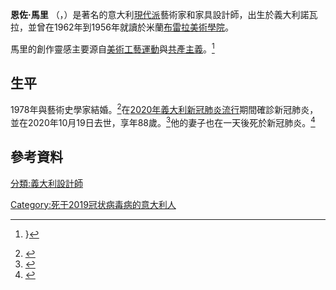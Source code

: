 {{Use dmy dates|date=July 2015}}
{{Infobox artist
| name       = 恩佐·馬里
|native_name=Enzo Mari
| image            = Enzo Mari 1974.jpg
| image_size       = 270px
| caption          = 1974年恩佐·馬里於米蘭的工作坊
| nationality      = {{ITA}}
| birth_date       = {{Birth date|1932|12|31}}
| birth_place      = {{ITA}}[[諾瓦拉|諾瓦拉]]
| death_date       = {{Death date and age|2020|10|19|1932|12|31}}
| death_place      = {{ITA}}[[米蘭|米蘭]]<ref>{{cite news |last1=Ravenscroft |first1=Tom |title="Giant" of Italian design Enzo Mari dies aged 88 |url=https://www.dezeen.com/2020/10/19/enzo-mari-dies-italian-design/ |accessdate=2020-10-19 |work=Dezeen |date=2020-10-19 |language=en |archive-date=2020-11-26 |archive-url=https://web.archive.org/web/20201126102042/https://www.dezeen.com/2020/10/19/enzo-mari-dies-italian-design/ |dead-url=no }}</ref>
| website          = http://enzomari.com/
| resting_place    = {{Le|維拉諾墓園|Campo Verano}}
}}
'''恩佐·馬里''' （{{lang-it|Enzo Mari}}，{{bd|1932年|12月31日|2020年|10月19日|catIdx=Mari}}）是著名的意大利[[現代主義|現代派]]藝術家和家具設計師，出生於義大利諾瓦拉，並曾在1962年到1956年就讀於米蘭[[布雷拉美術學院|布雷拉美術學院]]。

馬里的創作靈感主要源自[[美術工藝運動|美術工藝運動]]與[[共產主義|共產主義]]。<ref name=NYT-Enzo>{{cite news|last=Rawsthorn|first=Alice|title=Enzo Mari: A rebel with an obsession for form|url=https://www.nytimes.com/2008/11/03/style/03iht-design3.1.17414904.html?_r=1|accessdate=2012-06-27|newspaper=The New York Times|date=2008-10-02|language=en|archive-date=2020-10-22|archive-url=https://web.archive.org/web/20201022080508/https://www.nytimes.com/2008/11/03/style/03iht-design3.1.17414904.html?_r=1|dead-url=no}}}</ref>

==生平==

1978年與藝術史學家{{Le|Lea Vergine}}結婚。<ref>{{Cite web|last=Hilburg|first=Jonathan|date=2020-10-20|title=Italian design legend Enzo Mari dies, a day before his wife, Lea Vergine|url=https://www.archpaper.com/2020/10/italian-design-legend-enzo-mari-lea-vergine-die/|archive-url=https://web.archive.org/web/20201204212634/https://www.archpaper.com/2020/10/italian-design-legend-enzo-mari-lea-vergine-die/|archive-date=2020-12-04|access-date=2020-10-22|website=The Architect’s Newspaper|language=en|dead-url=no}}</ref>在[[2019冠状病毒病意大利疫情|2020年義大利新冠肺炎流行]]期間確診新冠肺炎，並在2020年10月19日去世，享年88歲。<ref>{{Cite web|date=2020-10-19|title=Morto Enzo Mari, icona del design italiano e mondiale|url=https://www.agi.it/cultura/news/2020-10-19/morto-enzo-mari-icona-design-italiano-9998611/|archive-url=https://web.archive.org/web/20201019133708/https://www.agi.it/cultura/news/2020-10-19/morto-enzo-mari-icona-design-italiano-9998611/|archive-date=2020-10-19|access-date=2020-10-28|website=AGI|language=it|dead-url=no}}</ref>他的妻子也在一天後死於新冠肺炎。<ref>{{Cite web|date=2020-10-20|title=Morta Lea Vergine, la critica d'arte scompare il giorno dopo suo marito Enzo Mari: era ricoverata con lui in ospedale|url=https://milano.repubblica.it/cronaca/2020/10/20/news/lea_vergine_morta_milano_enzo_mari-271182502/|archive-url=https://web.archive.org/web/20201021224351/https://milano.repubblica.it/cronaca/2020/10/20/news/lea_vergine_morta_milano_enzo_mari-271182502/|archive-date=2020-10-21|access-date=2020-10-28|website=la Repubblica|language=it|dead-url=no}}</ref>

==參考資料==
{{Commons category|Enzo Mari}}
{{Reflist}}

{{Authority control}}
{{DEFAULTSORT: Mari, Enzo}}
[[分類:義大利設計師|分類:義大利設計師]]
[[Category:死于2019冠状病毒病的意大利人|Category:死于2019冠状病毒病的意大利人]]
